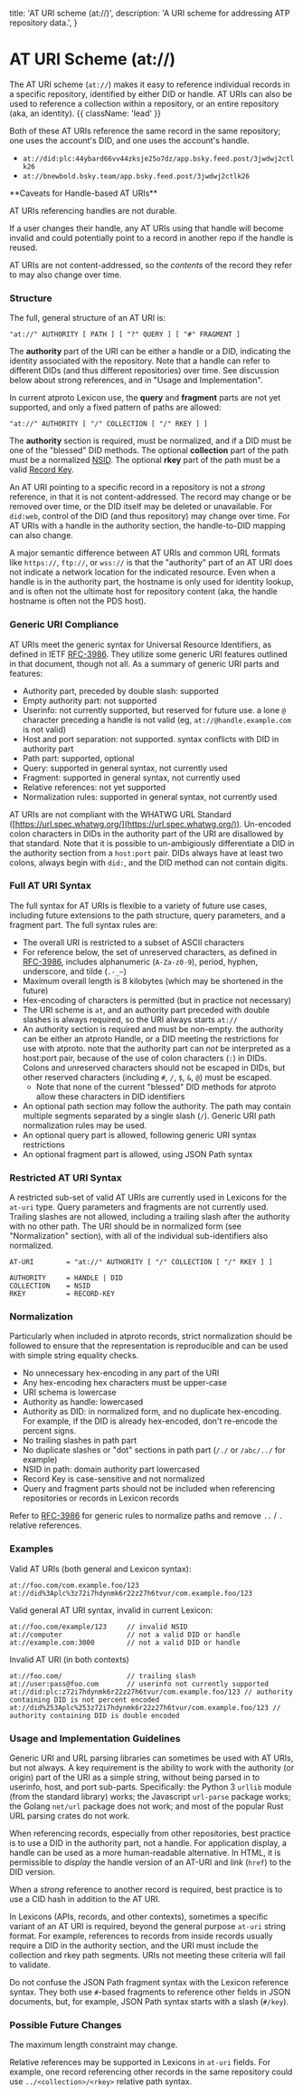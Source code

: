   title: 'AT URI scheme (at://)',
  description:
    'A URI scheme for addressing ATP repository data.',
}

# AT URI Scheme (at://)

The AT URI scheme (`at://`) makes it easy to reference individual records in a specific repository, identified by either DID or handle. AT URIs can also be used to reference a collection within a repository, or an entire repository (aka, an identity). {{ className: 'lead' }}

Both of these AT URIs reference the same record in the same repository; one uses the account's DID, and one uses the account's handle.

- `at://did:plc:44ybard66vv44zksje25o7dz/app.bsky.feed.post/3jwdwj2ctlk26`
- `at://bnewbold.bsky.team/app.bsky.feed.post/3jwdwj2ctlk26`

<Note>
**Caveats for Handle-based AT URIs**

AT URIs referencing handles are not durable.

If a user changes their handle, any AT URIs using that handle will become invalid and could potentially point to a record in another repo if the handle is reused.

AT URIs are not content-addressed, so the _contents_ of the record they refer to may also change over time.
</Note>

### Structure

The full, general structure of an AT URI is:

```text
"at://" AUTHORITY [ PATH ] [ "?" QUERY ] [ "#" FRAGMENT ]
```

The **authority** part of the URI can be either a handle or a DID, indicating the identity associated with the repository. Note that a handle can refer to different DIDs (and thus different repositories) over time. See discussion below about strong references, and in "Usage and Implementation".

In current atproto Lexicon use, the **query** and **fragment** parts are not yet supported, and only a fixed pattern of paths are allowed:

```text
"at://" AUTHORITY [ "/" COLLECTION [ "/" RKEY ] ]
```

The **authority** section is required, must be normalized, and if a DID must be one of the "blessed" DID methods. The optional **collection** part of the path must be a normalized [NSID](./nsid). The optional **rkey** part of the path must be a valid [Record Key](./record-key).

An AT URI pointing to a specific record in a repository is not a *strong* reference, in that it is not content-addressed. The record may change or be removed over time, or the DID itself may be deleted or unavailable. For `did:web`, control of the DID (and thus repository) may change over time. For AT URIs with a handle in the authority section, the handle-to-DID mapping can also change.

A major semantic difference between AT URIs and common URL formats like `https://`, `ftp://`, or `wss://` is that the "authority" part of an AT URI does not indicate a network location for the indicated resource. Even when a handle is in the authority part, the hostname is only used for identity lookup, and is often not the ultimate host for repository content (aka, the handle hostname is often not the PDS host).

### Generic URI Compliance

AT URIs meet the generic syntax for Universal Resource Identifiers, as defined in IETF [RFC-3986](https://www.rfc-editor.org/rfc/rfc3986). They utilize some generic URI features outlined in that document, though not all. As a summary of generic URI parts and features:

- Authority part, preceded by double slash: supported
- Empty authority part: not supported
- Userinfo: not currently supported, but reserved for future use. a lone `@` character preceding a handle is not valid (eg, `at://@handle.example.com` is not valid)
- Host and port separation: not supported. syntax conflicts with DID in authority part
- Path part: supported, optional
- Query: supported in general syntax, not currently used
- Fragment: supported in general syntax, not currently used
- Relative references: not yet supported
- Normalization rules: supported in general syntax, not currently used

AT URIs are not compliant with the WHATWG URL Standard ([https://url.spec.whatwg.org/](https://url.spec.whatwg.org/)). Un-encoded colon characters in DIDs in the authority part of the URI are disallowed by that standard. Note that it is possible to un-ambigiously differentiate a DID in the authority section from a `host:port` pair. DIDs always have at least two colons, always begin with `did:`, and the DID method can not contain digits.

### Full AT URI Syntax

The full syntax for AT URIs is flexible to a variety of future use cases, including future extensions to the path structure, query parameters, and a fragment part. The full syntax rules are:

- The overall URI is restricted to a subset of ASCII characters
- For reference below, the set of unreserved characters, as defined in [RFC-3986](https://www.rfc-editor.org/rfc/rfc3986), includes alphanumeric (`A-Za-z0-9`), period, hyphen, underscore, and tilde (`.-_~`)
- Maximum overall length is 8 kilobytes (which may be shortened in the future)
- Hex-encoding of characters is permitted (but in practice not necessary)
- The URI scheme is `at`, and an authority part preceded with double slashes is always required, so the URI always starts `at://`
- An authority section is required and must be non-empty. the authority can be either an atproto Handle, or a DID meeting the restrictions for use with atproto. note that the authority part can *not* be interpreted as a host:port pair, because of the use of colon characters (`:`) in DIDs. Colons and unreserved characters should not be escaped in DIDs, but other reserved characters (including `#`, `/`, `$`, `&`, `@`) must be escaped.
    - Note that none of the current "blessed" DID methods for atproto allow these characters in DID identifiers
- An optional path section may follow the authority. The path may contain multiple segments separated by a single slash (`/`). Generic URI path normalization rules may be used.
- An optional query part is allowed, following generic URI syntax restrictions
- An optional fragment part is allowed, using JSON Path syntax


### Restricted AT URI Syntax

A restricted sub-set of valid AT URIs are currently used in Lexicons for the `at-uri` type. Query parameters and fragments are not currently used. Trailing slashes are not allowed, including a trailing slash after the authority with no other path. The URI should be in normalized form (see "Normalization" section), with all of the individual sub-identifiers also normalized.

```text
AT-URI        = "at://" AUTHORITY [ "/" COLLECTION [ "/" RKEY ] ]

AUTHORITY     = HANDLE | DID
COLLECTION    = NSID
RKEY          = RECORD-KEY
```


### Normalization

Particularly when included in atproto records, strict normalization should be followed to ensure that the representation is reproducible and can be used with simple string equality checks.

- No unnecessary hex-encoding in any part of the URI
- Any hex-encoding hex characters must be upper-case
- URI schema is lowercase
- Authority as handle: lowercased
- Authority as DID: in normalized form, and no duplicate hex-encoding. For example, if the DID is already hex-encoded, don't re-encode the percent signs.
- No trailing slashes in path part
- No duplicate slashes or "dot" sections in path part (`/./` or `/abc/../` for example)
- NSID in path: domain authority part lowercased
- Record Key is case-sensitive and not normalized
- Query and fragment parts should not be included when referencing repositories or records in Lexicon records

Refer to [RFC-3986](https://www.rfc-editor.org/rfc/rfc3986) for generic rules to normalize paths and remove `..` / `.` relative references.


### Examples

Valid AT URIs (both general and Lexicon syntax):

```text
at://foo.com/com.example.foo/123
at://did%3Aplc%3z72i7hdynmk6r22z27h6tvur/com.example.foo/123
```

Valid general AT URI syntax, invalid in current Lexicon:

```text
at://foo.com/example/123     // invalid NSID
at://computer                // not a valid DID or handle
at://example.com:3000        // not a valid DID or handle
```

Invalid AT URI (in both contexts)

```text
at://foo.com/                // trailing slash
at://user:pass@foo.com       // userinfo not currently supported
at://did:plc:z72i7hdynmk6r22z27h6tvur/com.example.foo/123 // authority containing DID is not percent encoded
at://did%253Aplc%253z72i7hdynmk6r22z27h6tvur/com.example.foo/123 // authority containing DID is double encoded
```


### Usage and Implementation Guidelines

Generic URI and URL parsing libraries can sometimes be used with AT URIs, but not always. A key requirement is the ability to work with the authority (or origin) part of the URI as a simple string, without being parsed in to userinfo, host, and port sub-parts. Specifically: the Python 3 `urllib` module (from the standard library) works; the Javascript `url-parse` package works; the Golang `net/url` package does not work; and most of the popular Rust URL parsing crates do not work.

When referencing records, especially from other repositories, best practice is to use a DID in the authority part, not a handle. For application display, a handle can be used as a more human-readable alternative. In HTML, it is permissible to *display* the handle version of an AT-URI and *link* (`href`) to the DID version.

When a *strong* reference to another record is required, best practice is to use a CID hash in addition to the AT URI.

In Lexicons (APIs, records, and other contexts), sometimes a specific variant of an AT URI is required, beyond the general purpose `at-uri` string format. For example, references to records from inside records usually require a DID in the authority section, and the URI must include the collection and rkey path segments. URIs not meeting these criteria will fail to validate.

Do not confuse the JSON Path fragment syntax with the Lexicon reference syntax. They both use `#`-based fragments to reference other fields in JSON documents, but, for example, JSON Path syntax starts with a slash (`#/key`).


### Possible Future Changes

The maximum length constraint may change.

Relative references may be supported in Lexicons in `at-uri` fields. For example, one record referencing other records in the same repository could use `../<collection>/<rkey>` relative path syntax.
